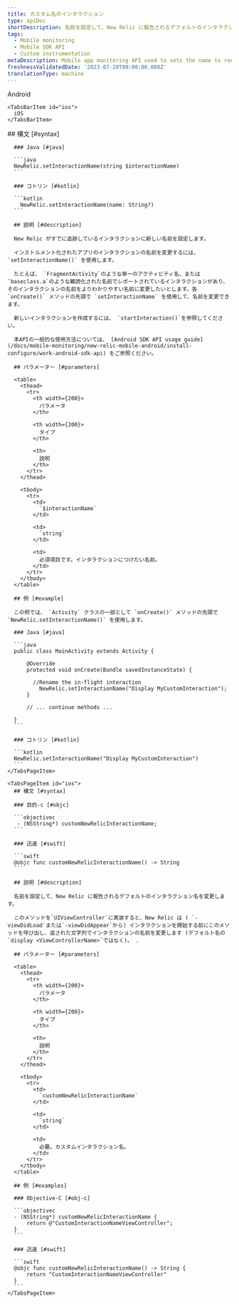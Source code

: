 ```yaml
---
title: カスタム名のインタラクション
type: apiDoc
shortDescription: 名前を設定して、New Relic に報告されるデフォルトのインタラクション名を変更します。
tags:
  - Mobile monitoring
  - Mobile SDK API
  - Custom instrumentation
metaDescription: Mobile app monitoring API used to sets the name to rename default interaction names reported to New Relic.
freshnessValidatedDate: '2023-07-20T00:00:00.000Z'
translationType: machine
---
```


<Tabs>
  <TabsBar>
    <TabsBarItem id="android">
      Android
    </TabsBarItem>

    <TabsBarItem id="ios">
      iOS
    </TabsBarItem>
  </TabsBar>

  <TabsPages>
    <TabsPageItem id="android">
      ## 構文 [#syntax]

      ### Java [#java]

      ```java
      NewRelic.setInteractionName(string $interactionName)
      ```

      ### コトリン [#kotlin]

      ```kotlin
        NewRelic.setInteractionName(name: String?)
      ```

      ## 説明 [#description]

      New Relic がすでに追跡しているインタラクションに新しい名前を設定します。

      インストルメント化されたアプリのインタラクションの名前を変更するには、 `setInteractionName()` を使用します。

      たとえば、 `FragmentActivity`のような単一のアクティビティ名、または `baseclass.a`のような難読化された名前でレポートされているインタラクションがあり、そのインタラクションの名前をよりわかりやすい名前に変更したいとします。各 `onCreate()` メソッドの先頭で `setInteractionName` を使用して、名前を変更できます。

      新しいインタラクションを作成するには、 `startInteraction()`を参照してください。

      本APIの一般的な使用方法については、 [Android SDK API usage guide](/docs/mobile-monitoring/new-relic-mobile-android/install-configure/work-android-sdk-api) をご参照ください。

      ## パラメーター [#parameters]

      <table>
        <thead>
          <tr>
            <th width={200}>
              パラメータ
            </th>

            <th width={200}>
              タイプ
            </th>

            <th>
              説明
            </th>
          </tr>
        </thead>

        <tbody>
          <tr>
            <td>
              `$interactionName`
            </td>

            <td>
              `string`
            </td>

            <td>
              必須項目です。インタラクションにつけたい名前。
            </td>
          </tr>
        </tbody>
      </table>

      ## 例 [#example]

      この例では、 `Activity` クラスの一部として `onCreate()` メソッドの先頭で `NewRelic.setInteractionName()` を使用します。

      ### Java [#java]

      ```java
      public class MainActivity extends Activity {

          @Override
          protected void onCreate(Bundle savedInstanceState) {

          	//Rename the in-flight interaction
              NewRelic.setInteractionName("Display MyCustomInteraction");
          }

          // ... continue methods ...

      }
      ```

      ### コトリン [#kotlin]

      ```kotlin
      NewRelic.setInteractionName("Display MyCustomInteraction")
      ```
    </TabsPageItem>

    <TabsPageItem id="ios">
      ## 構文 [#syntax]

      ### 目的-c [#objc]

      ```objectivec
       - (NSString*) customNewRelicInteractionName;
      ```

      ### 迅速 [#swift]

      ```swift
      @objc func customNewRelicInteractionName() -> String
      ```

      ## 説明 [#description]

      名前を設定して、New Relic に報告されるデフォルトのインタラクション名を変更します。

      このメソッドを`UIViewController`に実装すると、New Relic は ( `-viewDidLoad`または`-viewDidAppear`から) インタラクションを開始する前にこのメソッドを呼び出し、返された文字列でインタラクションの名前を変更します (デフォルト名の`display <ViewControllerName>`ではなく)。 .

      ## パラメーター [#parameters]

      <table>
        <thead>
          <tr>
            <th width={200}>
              パラメータ
            </th>

            <th width={200}>
              タイプ
            </th>

            <th>
              説明
            </th>
          </tr>
        </thead>

        <tbody>
          <tr>
            <td>
              `customNewRelicInteractionName`
            </td>

            <td>
              `string`
            </td>

            <td>
              必要。カスタムインタラクション名。
            </td>
          </tr>
        </tbody>
      </table>

      ## 例 [#examples]

      ### Objective-C [#obj-c]

      ```objectivec
      - (NSString*) customNewRelicInteractionName {
          return @"CustomInteractionNameViewController";
      }
      ```

      ### 迅速 [#swift]

      ```swift
      @objc func customNewRelicInteractionName() -> String {
          return "CustomInteractionNameViewController"
      }
      ```
    </TabsPageItem>
  </TabsPages>
</Tabs>